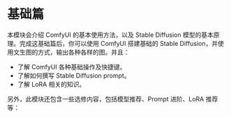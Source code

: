 
# 基础篇

本模块会介绍 ComfyUI 的基本使用方法，以及 Stable Diffusion 模型的基本原理。完成这基础篇后，你可以使用 ComfyUI 搭建基础的 Stable Diffusion，并使用文生图的方式，输出各种各样的图。并且：

* 了解 ComfyUI 各种基础操作及快捷键。
* 了解如何撰写 Stable Diffusion prompt。
* 了解 LoRA 相关的知识。

<Cards>
  <Card
    title="Stable Diffusion 基础"
    href="../basics/stable-diffusion-foundation"
  />
  <Card 
    title="ComfyUI 基础①" 
    href="../basics/comfyui-foundation" 
  />
  <Card
    title="ComfyUI 基础②"
    href="../basics/basic-nodes"
  />
  <Card 
    title="SD Prompt 基础" 
    href="../basics/prompt" 
  />
  <Card 
    title="Embedding" 
    href="../basics/embedding" 
  />
  <Card 
    title="LoRA" 
    href="../basics/lora" 
  />
</Cards>

另外，此模块还包含一些选修内容，包括模型推荐、Prompt 进阶、LoRA 推荐等：

<Cards>
  <Card 
    title="模型推荐" 
    href="../basics/model-recommendation" 
  />
  <Card 
    title="Prompt 进阶" 
    href="../basics/prompt-advanced" 
  />
  <Card 
    title="LoRA 推荐" 
    href="../basics/LoRA-recommendation" 
  />
</Cards>